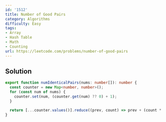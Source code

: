 ```yaml
---
id: '1512'
title: Number of Good Pairs
category: Algorithms
difficulty: Easy
tags:
- Array
- Hash Table
- Math
- Counting
url: https://leetcode.com/problems/number-of-good-pairs
---
```


## Solution

```typescript filename="solution.ts" copy
export function numIdenticalPairs(nums: number[]): number {
  const counter = new Map<number, number>();
  for (const num of nums) {
    counter.set(num, (counter.get(num) ?? 0) + 1);
  }

  return [...counter.values()].reduce((prev, count) => prev + (count * (count - 1)) / 2, 0);
}
```


